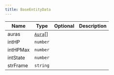 ```yaml
---
title: BaseEntityData
---
```


| Name | Type | Optional | Description |
|------|------|----------|-------------|
| auras | [`Aura`](/api-legacy/typedefs/aura)[] |  |  |
| intHP | `number` |  |  |
| intHPMax | `number` |  |  |
| intState | `number` |  |  |
| strFrame | `string` |  |  |